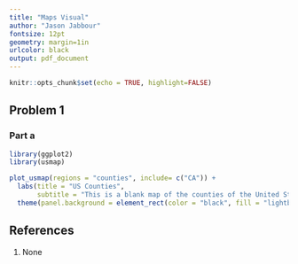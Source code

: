 ```yaml
---
title: "Maps Visual" 
author: "Jason Jabbour"
fontsize: 12pt
geometry: margin=1in
urlcolor: black
output: pdf_document
---
```



```r
knitr::opts_chunk$set(echo = TRUE, highlight=FALSE)
```



## Problem 1
### Part a
```R

library(ggplot2)
library(usmap)

plot_usmap(regions = "counties", include= c("CA")) + 
  labs(title = "US Counties",
       subtitle = "This is a blank map of the counties of the United States.") + 
  theme(panel.background = element_rect(color = "black", fill = "lightblue"))
```

## References
1. None